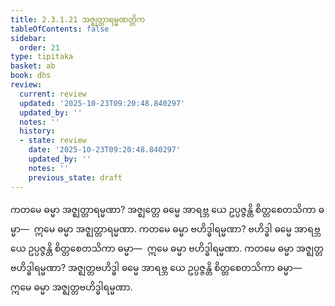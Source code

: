 ```yaml
---
title: 2.3.1.21 အဇ္ဈတ္တာရမ္မဏတ္တိက
tableOfContents: false
sidebar:
  order: 21
type: tipitaka
basket: ab
book: dhs
review:
  current: review
  updated: '2025-10-23T09:20:48.840297'
  updated_by: ''
  notes: ''
  history:
  - state: review
    date: '2025-10-23T09:20:48.840297'
    updated_by: ''
    notes: ''
    previous_state: draft
---
```



<ReviewStatus review={frontmatter.review} showDetails={true} />

<HypothesisAnnotation frontmatter={frontmatter} />

<DynamicBreadcrumb />

<Division number="1053" book="dhs" e="ch" v="29" p="213">

<Paragraph number="1718" book="dhs">
ကတမေ ဓမ္မာ အဇ္ဈတ္တာရမ္မဏာ? အဇ္ဈတ္တေ ဓမ္မေ အာရဗ္ဘ ယေ ဥပ္ပဇ္ဇန္တိ စိတ္တစေတသိကာ ဓမ္မာ—  ဣမေ ဓမ္မာ အဇ္ဈတ္တာရမ္မဏာ.
</Paragraph>

</Division>
<Division number="1054" book="dhs" e="ch" v="29" p="214">

<Paragraph number="1719" book="dhs">
ကတမေ ဓမ္မာ ဗဟိဒ္ဓါရမ္မဏာ? ဗဟိဒ္ဓါ ဓမ္မေ အာရဗ္ဘ ယေ ဥပ္ပဇ္ဇန္တိ စိတ္တစေတသိကာ ဓမ္မာ—  ဣမေ ဓမ္မာ ဗဟိဒ္ဓါရမ္မဏာ.
</Paragraph>

</Division>
<Division number="1055" book="dhs" e="ch" v="29" p="214">

<Paragraph number="1720" book="dhs">
ကတမေ ဓမ္မာ အဇ္ဈတ္တဗဟိဒ္ဓါရမ္မဏာ? အဇ္ဈတ္တဗဟိဒ္ဓါ ဓမ္မေ အာရဗ္ဘ ယေ ဥပ္ပဇ္ဇန္တိ စိတ္တစေတသိကာ ဓမ္မာ—  ဣမေ ဓမ္မာ အဇ္ဈတ္တဗဟိဒ္ဓါရမ္မဏာ.
</Paragraph>
</Division>
